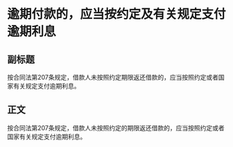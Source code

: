 # 逾期付款的，应当按约定及有关规定支付逾期利息
## 副标题
按合同法第207条规定，借款人未按照约定期限返还借款的，应当按照约定或者国家有关规定支付逾期利息。
## 正文
按合同法第207条规定，借款人未按照约定的期限返还借款的，应当按照约定或者国家有关规定支付逾期利息。